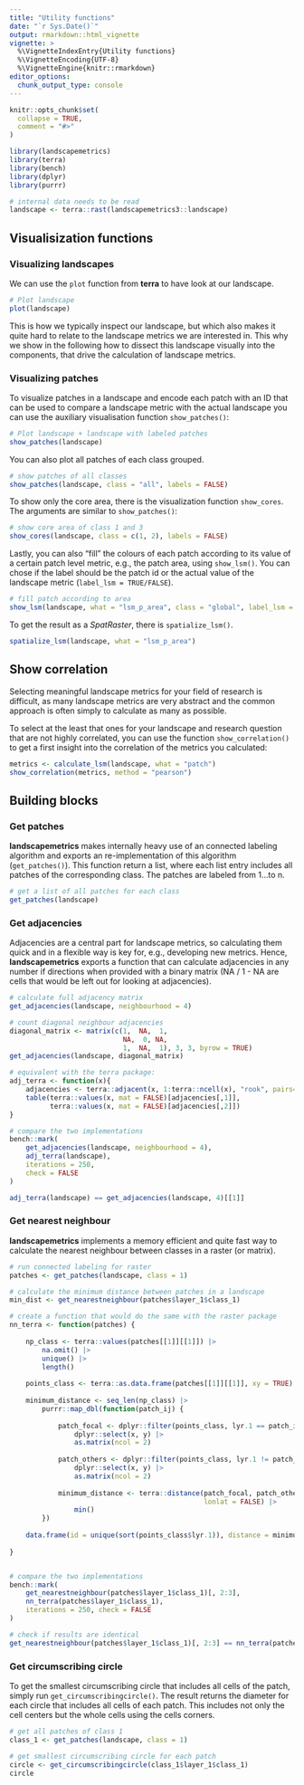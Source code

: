 ```yaml
---
title: "Utility functions"
date: "`r Sys.Date()`"
output: rmarkdown::html_vignette
vignette: >
  %\VignetteIndexEntry{Utility functions}
  %\VignetteEncoding{UTF-8}
  %\VignetteEngine{knitr::rmarkdown}
editor_options: 
  chunk_output_type: console
---
```


```r
knitr::opts_chunk$set(
  collapse = TRUE,
  comment = "#>"
)
```

```r
library(landscapemetrics)
library(terra)
library(bench)
library(dplyr)
library(purrr)

# internal data needs to be read
landscape <- terra::rast(landscapemetrics3::landscape)
```

## Visualisization functions

### Visualizing landscapes

We can use the `plot` function from **terra** to have look at our landscape.

```r
# Plot landscape
plot(landscape) 
```

This is how we typically inspect our landscape, but which also makes it quite hard to relate to the landscape metrics we are interested in. 
This why we show in the following how to dissect this landscape visually into the components, that drive the calculation of landscape metrics.

### Visualizing patches

To visualize patches in a landscape and encode each patch with an ID that can be used to compare a landscape metric with the actual landscape you can use the auxiliary visualisation function `show_patches()`:

```r
# Plot landscape + landscape with labeled patches
show_patches(landscape) 
```

You can also plot all patches of each class grouped.

```r
# show patches of all classes
show_patches(landscape, class = "all", labels = FALSE)
```

To show only the core area, there is the visualization function `show_cores`.
The arguments are similar to `show_patches()`:

```r
# show core area of class 1 and 3
show_cores(landscape, class = c(1, 2), labels = FALSE)
```

Lastly, you can also "fill" the colours of each patch according to its value of a certain patch level metric, e.g., the patch area, using `show_lsm()`.
You can chose if the label should be the patch id or the actual value of the landscape metric (`label_lsm = TRUE/FALSE`). 

```r
# fill patch according to area
show_lsm(landscape, what = "lsm_p_area", class = "global", label_lsm = TRUE)
```

To get the result as a *SpatRaster*, there is `spatialize_lsm()`.

```r
spatialize_lsm(landscape, what = "lsm_p_area")
```

## Show correlation

Selecting meaningful landscape metrics for your field of research is difficult, as many landscape metrics are very abstract and the common approach is often simply to calculate as many as possible.

To select at the least that ones for your landscape and research question that are not highly correlated, you can use the function `show_correlation()` to get a first insight into the correlation of the metrics you calculated:

```r
metrics <- calculate_lsm(landscape, what = "patch")
show_correlation(metrics, method = "pearson")
```

## Building blocks

### Get patches

**landscapemetrics** makes internally heavy use of an connected labeling algorithm and exports an re-implementation of this algorithm (`get_patches()`). 
This function return a list, where each list entry includes all patches of the corresponding class.
The patches are labeled from 1...to n. 

```r
# get a list of all patches for each class
get_patches(landscape)
```

### Get adjacencies

Adjacencies are a central part for landscape metrics, so calculating them quick and in a flexible way is key for, e.g., developing new metrics.
Hence, **landscapemetrics** exports a function that can calculate adjacencies in any number if directions when provided with a binary matrix (NA / 1 - NA are cells that would be left out for looking at adjacencies).

```r
# calculate full adjacency matrix
get_adjacencies(landscape, neighbourhood = 4)

# count diagonal neighbour adjacencies
diagonal_matrix <- matrix(c(1,  NA,  1,
                            NA,  0, NA,
                            1,  NA,  1), 3, 3, byrow = TRUE)
get_adjacencies(landscape, diagonal_matrix)

# equivalent with the terra package:
adj_terra <- function(x){
    adjacencies <- terra::adjacent(x, 1:terra::ncell(x), "rook", pairs=TRUE)
    table(terra::values(x, mat = FALSE)[adjacencies[,1]],
          terra::values(x, mat = FALSE)[adjacencies[,2]])
}

# compare the two implementations
bench::mark(
    get_adjacencies(landscape, neighbourhood = 4),
    adj_terra(landscape),
    iterations = 250, 
    check = FALSE
)

adj_terra(landscape) == get_adjacencies(landscape, 4)[[1]]
```

### Get nearest neighbour

**landscapemetrics** implements a memory efficient and quite fast way to calculate the nearest neighbour between classes in a raster (or matrix).

```r
# run connected labeling for raster
patches <- get_patches(landscape, class = 1)

# calculate the minimum distance between patches in a landscape
min_dist <- get_nearestneighbour(patches$layer_1$class_1)

# create a function that would do the same with the raster package
nn_terra <- function(patches) {
    
    np_class <- terra::values(patches[[1]][[1]]) |>
        na.omit() |>
        unique() |>
        length()
    
    points_class <- terra::as.data.frame(patches[[1]][[1]], xy = TRUE)
    
    minimum_distance <- seq_len(np_class) |>
        purrr::map_dbl(function(patch_ij) {
            
            patch_focal <- dplyr::filter(points_class, lyr.1 == patch_ij) |> 
                dplyr::select(x, y) |> 
                as.matrix(ncol = 2)
            
            patch_others <- dplyr::filter(points_class, lyr.1 != patch_ij) |> 
                dplyr::select(x, y) |> 
                as.matrix(ncol = 2)
            
            minimum_distance <- terra::distance(patch_focal, patch_others,
                                                lonlat = FALSE) |>
                min()
        })
    
    data.frame(id = unique(sort(points_class$lyr.1)), distance = minimum_distance)
    
}


# compare the two implementations
bench::mark(
    get_nearestneighbour(patches$layer_1$class_1)[, 2:3],
    nn_terra(patches$layer_1$class_1),
    iterations = 250, check = FALSE
)

# check if results are identical
get_nearestneighbour(patches$layer_1$class_1)[, 2:3] == nn_terra(patches$layer_1$class_1)
```

### Get circumscribing circle

To get the smallest circumscribing circle that includes all cells of the patch, simply run `get_circumscribingcircle()`.
The result returns the diameter for each circle that includes all cells of each patch. 
This includes not only the cell centers but the whole cells using the cells corners. 

```r
# get all patches of class 1
class_1 <- get_patches(landscape, class = 1)

# get smallest circumscribing circle for each patch
circle <- get_circumscribingcircle(class_1$layer_1$class_1)
circle
```

